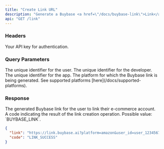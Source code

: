```yaml
---
title: "Create Link URL"
description: "Generate a Buybase <a href=\"/docs/buybase-link\">Link</a> URL to redirect your users to."
api: "GET /link"
---
```


### Headers

<ParamField header="authorization" type="string" required>
  Your API key for authentication. 
</ParamField>

### Query Parameters

<ParamField query="user_id" type="string" required>
  The unique identifier for the user.
</ParamField>

<ParamField query="developer_id" type="string" required>
  The unique identifier for the developer.
</ParamField>

<ParamField query="app_id" type="string" required>
  The unique identifier for the app.
</ParamField>

<ParamField query="platform" type="string" required>
  The platform for which the Buybase link is being generated. See supported platforms [here](/docs/supported-platforms).
</ParamField>

### Response

<ResponseField name="link" type="string">
  The generated Buybase link for the user to link their e-commerce account.
</ResponseField>

<ResponseField name="code" type="string">
  A code indicating the result of the link creation operation. Possible value: `BUYBASE_LINK`.
</ResponseField>

<ResponseExample>

```json Response
{
  "link": "https://link.buybase.ai?platform=amazon&user_id=user_1234567890abcdef&developer_id=dev_1234567890abcdef&app_id=app_1234567890abcdef",
  "code": "LINK_SUCCESS"
}
```

</ResponseExample> 